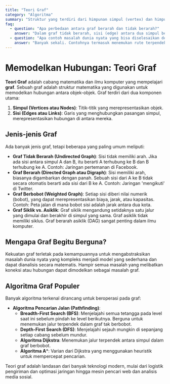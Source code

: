```yaml
---
title: "Teori Graf"
category: "Algoritma"
summary: "Struktur yang terdiri dari himpunan simpul (vertex) dan himpunan sisi (edge) yang menghubungkan pasangan simpul, digunakan untuk memodelkan hubungan."
faq:
  - question: "Apa perbedaan antara graf berarah dan tidak berarah?"
    answer: "Dalam graf tidak berarah, sisi (edge) antara dua simpul bersifat dua arah (misalnya, pertemanan di Facebook). Dalam graf berarah (digraph), sisi memiliki arah (misalnya, 'mengikuti' di Twitter, di mana A mengikuti B tidak berarti B mengikuti A). Ini direpresentasikan dengan panah."
  - question: "Apa contoh masalah dunia nyata yang bisa diselesaikan dengan teori graf?"
    answer: "Banyak sekali. Contohnya termasuk menemukan rute terpendek di peta (seperti di Google Maps menggunakan algoritma Dijkstra), merancang jaringan komputer yang efisien, menganalisis jaringan sosial untuk menemukan orang yang berpengaruh, dan bahkan dalam penjadwalan (misalnya, memastikan ujian dengan mahasiswa yang sama tidak dijadwalkan bersamaan)."
---
```


# Memodelkan Hubungan: Teori Graf

**Teori Graf** adalah cabang matematika dan ilmu komputer yang mempelajari **graf**. Sebuah graf adalah struktur matematika yang digunakan untuk memodelkan hubungan antara objek-objek. Graf terdiri dari dua komponen utama:
1.  **Simpul (Vertices atau Nodes)**: Titik-titik yang merepresentasikan objek.
2.  **Sisi (Edges atau Links)**: Garis yang menghubungkan pasangan simpul, merepresentasikan hubungan di antara mereka.

## Jenis-jenis Graf

Ada banyak jenis graf, tetapi beberapa yang paling umum meliputi:

- **Graf Tidak Berarah (Undirected Graph)**: Sisi tidak memiliki arah. Jika ada sisi antara simpul A dan B, itu berarti A terhubung ke B dan B terhubung ke A. Contoh: Jaringan pertemanan di Facebook.
- **Graf Berarah (Directed Graph atau Digraph)**: Sisi memiliki arah, biasanya digambarkan dengan panah. Sebuah sisi dari A ke B tidak secara otomatis berarti ada sisi dari B ke A. Contoh: Jaringan 'mengikuti' di Twitter.
- **Graf Berbobot (Weighted Graph)**: Setiap sisi diberi nilai numerik (bobot), yang dapat merepresentasikan biaya, jarak, atau kapasitas. Contoh: Peta jalan di mana bobot sisi adalah jarak antara dua kota.
- **Graf Siklik vs. Asiklik**: Graf siklik mengandung setidaknya satu jalur yang dimulai dan berakhir di simpul yang sama. Graf asiklik tidak memiliki siklus. Graf berarah asiklik (DAG) sangat penting dalam ilmu komputer.

## Mengapa Graf Begitu Berguna?

Kekuatan graf terletak pada kemampuannya untuk mengabstraksikan masalah dunia nyata yang kompleks menjadi model yang sederhana dan dapat dianalisis secara matematis. Hampir semua masalah yang melibatkan koneksi atau hubungan dapat dimodelkan sebagai masalah graf.

## Algoritma Graf Populer

Banyak algoritma terkenal dirancang untuk beroperasi pada graf:
- **Algoritma Pencarian Jalan (Pathfinding)**:
  - **Breadth-First Search (BFS)**: Menjelajahi semua tetangga pada level saat ini sebelum pindah ke level berikutnya. Berguna untuk menemukan jalur terpendek dalam graf tak berbobot.
  - **Depth-First Search (DFS)**: Menjelajahi sejauh mungkin di sepanjang setiap cabang sebelum mundur.
  - **Algoritma Dijkstra**: Menemukan jalur terpendek antara simpul dalam graf berbobot.
  - **Algoritma A***: Varian dari Dijkstra yang menggunakan heuristik untuk mempercepat pencarian.

Teori graf adalah landasan dari banyak teknologi modern, mulai dari logistik pengiriman dan optimasi jaringan hingga mesin pencari web dan analisis media sosial.
